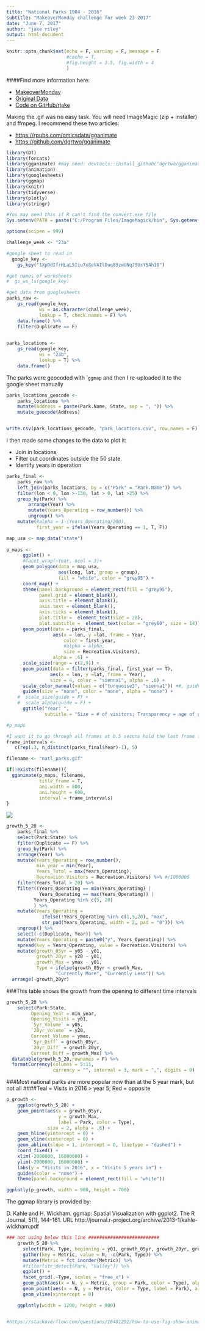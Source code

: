 ```yaml
---
title: "National Parks 1904 - 2016"
subtitle: "MakeoverMonday challenge for week 23 2017"
date: "June 7, 2017"
author: "jake riley"
output: html_document
---
```


```r
knitr::opts_chunk$set(echo = F, warning = F, message = F
                      #cache = T,
                      #fig.height = 3.5, fig.width = 4
                      )
```

####Find more information here:

* [MakeoverMonday](http://www.makeovermonday.co.uk/data/)
* [Original Data](https://irma.nps.gov/Stats/Reports/National)
* [Code on GitHub/rjake](https://github.com/rjake/makeoverMonday/blob/master/2017_23_Natl_Parks.Rmd)


Making the .gif was no easy task. You will need ImageMagic (zip + installer) and ffmpeg. I recommend these two articles:

* [https://rpubs.com/omicsdata/gganimate](https://rpubs.com/omicsdata/gganimate)
* [https://github.com/dgrtwo/gganimate](https://github.com/dgrtwo/gganimate)

```r
library(DT)
library(forcats)
library(gganimate) #may need: devtools::install_github("dgrtwo/gganimate")
library(animation)
library(googlesheets)
library(ggmap)
library(knitr)
library(tidyverse)
library(plotly)
library(stringr)
```

```r
#You may need this if R can't find the convert.exe file
Sys.setenv(PATH = paste("C:/Program Files/ImageMagick/bin", Sys.getenv("PATH"), sep = ";"))

options(scipen = 999)

challenge_week <- "23a"
```

```r
#google sheet to read in
  google_key <- 
    gs_key("1XpDdIfrHLaL5Iiu7x8eVAIlDuq83zwUNqJSUsYSAh18")

#get names of worksheets
#  gs_ws_ls(google_key)

#get data from googlesheets
parks_raw <- 
    gs_read(google_key, 
            ws = as.character(challenge_week), 
            lookup = T, check.names = F) %>% 
    data.frame() %>% 
    filter(Duplicate == F)
  

parks_locations <-
    gs_read(google_key, 
            ws = "23b", 
            lookup = T) %>% 
    data.frame() 
```

The parks were geocoded with ````ggmap```  and then I re-uploaded it to the google sheet manually
```r
parks_locations_geocode <-
    parks_locations %>% 
    mutate(Address = paste(Park.Name, State, sep = ", ")) %>% 
    mutate_geocode(Address)


write.csv(park_locations_geocode, "park_locations.csv", row.names = F)

```


I then made some changes to the data to plot it:

* Join in locations
* Filter out coordinates outside the 50 state
* Identify years in operation

```r
parks_final <-
    parks_raw %>% 
    left_join(parks_locations, by = c("Park" = "Park.Name")) %>% 
    filter(lon < 0, lon >-130, lat > 0, lat >25) %>% 
    group_by(Park) %>% 
        arrange(Year) %>% 
        mutate(Years_Operating = row_number()) %>% 
        ungroup() %>% 
    mutate(#alpha = 1-(Years_Operating/200),
           first_year = ifelse(Years_Operating == 1, T, F)) 
```


```r
map_usa <- map_data("state")
  
p_maps <-
      ggplot() +
      #facet_wrap(~Year, ncol = 3)+
      geom_polygon(data = map_usa,
                   aes(long, lat, group = group),
                   fill = "white", color = "grey95") +
      coord_map() +
      theme(panel.background = element_rect(fill = "grey95"),
            panel.grid = element_blank(),
            axis.title = element_blank(),
            axis.text = element_blank(),
            axis.ticks = element_blank(),
            plot.title =  element_text(size = 20),
            plot.subtitle =  element_text(color = "grey60", size = 14)) +
      geom_point(data = parks_final, 
                 aes(x = lon, y =lat, frame = Year,
                     color = first_year,
                     #alpha = alpha,
                     size = Recreation.Visitors),
                 alpha = .6) +
      scale_size(range = c(2,9)) +
      geom_point(data = filter(parks_final, first_year == T), 
                aes(x = lon, y =lat, frame = Year), 
                size = 4, color = "sienna1", alpha = .6) +
      scale_color_manual(values = c("turquoise3", "sienna1")) +#, guide = F) +
      guides(size = "none", color = "none", alpha = "none") +
    #  scale_size(guide = F) +
    #  scale_alpha(guide = F) +
      ggtitle("Year: ", 
              subtitle = "Size = # of visitors; Transparency = age of park; Orange Dot = new park")

#p_maps
```


```r
#I want it to go through all frames at 0.5 secons hold the last frame for 2 seconds
frame_intervals <- 
   c(rep(.3, n_distinct(parks_final$Year)-1), 5)

filename <- "natl_parks.gif"

if(!exists(filename)){
  gganimate(p_maps, filename, 
            title_frame = T,
            ani.width = 800, 
            ani.height = 600, 
            interval = frame_intervals)
}
```
![](natl_parks.gif)

```r
growth_5_20 <- 
    parks_final %>%
    select(Park:State) %>% 
    filter(Duplicate == F) %>% 
    group_by(Park) %>% 
    arrange(Year) %>% 
    mutate(Years_Operating = row_number(),
           min_year = min(Year),
           Years_Total = max(Years_Operating),
           Recreation.Visitors = Recreation.Visitors) %>% #/1000000 
    filter(Years_Total > 20) %>% 
    filter((Years_Operating == min(Years_Operating) | 
            Years_Operating == max(Years_Operating)) |
          Years_Operating %in% c(5, 20)
          ) %>% 
    mutate(Years_Operating = 
             ifelse(!Years_Operating %in% c(1,5,20), "max",
             str_pad(Years_Operating, width = 2, pad = "0"))) %>% 
    ungroup() %>% 
    select(-c(Duplicate, Year)) %>% 
    mutate(Years_Operating = paste0("y", Years_Operating)) %>% 
    spread(key = Years_Operating, value = Recreation.Visitors) %>% 
    mutate(growth_05yr = y05 - y01,
           growth_20yr = y20 - y01,
           growth_Max = ymax - y01,
           Type = ifelse(growth_05yr < growth_Max, 
                  "Currently More", "Currently Less")) %>% 
  arrange(-growth_20yr)
```

###This table shows the growth from the opening to different time intervals 
```r
growth_5_20 %>% 
    select(Park:State, 
         Opening_Year = min_year,
         Opening_Visits = y01,
         `5yr_Volume` = y05,
         `20yr_Volume` = y20,
         Current_Volume = ymax,
         `5yr_Diff` = growth_05yr,
         `20yr_Diff` = growth_20yr,
         Current_Diff = growth_Max) %>%
  datatable(growth_5_20,rownames = F) %>% 
  formatCurrency(columns = 5:11, 
                 currency = "", interval = 3, mark = ",", digits = 0)
```

###Most national parks are more popular now than at the 5 year mark, but not all
####Teal = Visits in 2016 > year 5; Red = opposite
```r
p_growth <-
    ggplot(growth_5_20) +
    geom_point(aes(x = growth_05yr, 
                   y = growth_Max, 
                   label = Park, color = Type),
               size = 2, alpha = .6) + 
    geom_hline(yintercept = 0) +
    geom_vline(xintercept = 0) +
    geom_abline(slope = 1, intercept = 0, linetype = "dashed") +
    coord_fixed() +
    xlim(-2000000, 16000000) +
    ylim(-2000000, 16000000) +
    labs(y = "Visits in 2016", x = "Visits 5 years in") +
    guides(color = "none") +
    theme(panel.background = element_rect(fill = "white"))

ggplotly(p_growth, width = 900, height = 700)
```


The ggmap library is provided by:

 D. Kahle and H. Wickham. ggmap: Spatial Visualization with
   ggplot2. The R Journal, 5(1), 144-161. URL
   http://journal.r-project.org/archive/2013-1/kahle-wickham.pdf

```r
### not using below this line ##########################
    growth_5_20 %>% 
      select(Park, Type, beginning = y01, growth_05yr, growth_20yr, growth_Max) %>% 
      gather(key = Metric, value = N, -c(Park, Type)) %>% 
      mutate(Metric = fct_inorder(Metric)) %>% 
      #filter(str_detect(Park, "Valley")) %>% 
      ggplot() +
      facet_grid(.~Type, scales = "free_x") +
      geom_path(aes(x = N, y = Metric, group = Park, color = Type), alpha = .5) +
      geom_point(aes(x = N, y = Metric, color = Type, label = Park), alpha = .5) +
      geom_vline(xintercept = 0)

    ggplotly(width = 1200, height = 800)


#https://stackoverflow.com/questions/16481252/how-to-use-fig-show-animate-in-knitr-without-administrator-privileges

```
